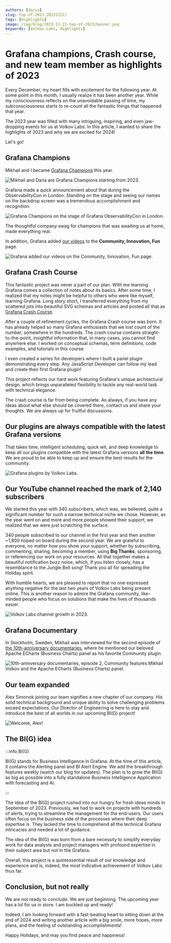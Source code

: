 ```yaml
---
authors: [daria]
slug: top-of-2023-20231222/
tags: [Highlights]
image: /img/blog/2023-12-22-top-of-2023/banner.png
keywords: [Volkov Labs, Highlights]
---
```



# Grafana champions, Crash course, and new team member as highlights of 2023

Every December, my heart fills with excitement for the following year. At some point in this month, I usually realize it has been another year. While my consciousness reflects on the unavoidable passing of time, my subconsciousness starts to re-count all the fantastic things that happened that year.

The 2023 year was filled with many intriguing, inspiring, and even jaw-dropping events for us at Volkov Labs. In this article, I wanted to share the highlights of 2023 and why we are excited for 2024!

Let's go!

## Grafana Champions

Mikhail and I became [Grafana Champions](https://grafana.com/community/champions/) this year.

<Image
  title="Mikhail and Daria are Grafana Champions starting from 2023."
  src="/img/blog/2023-12-22-top-of-2023/champs.png"
/>

Grafana made a quick announcement about that during the ObservabilityCon in London. Standing on the stage and seeing our names on the backdrop screen was a tremendous accomplishment and recognition.

<Image
  title="Grafana Champions on the stage of Grafana ObservabilityCon in London."
  src="/img/blog/2023-12-22-top-of-2023/stage.png"
/>

The thoughtful company swag for champions that was awaiting us at home, made everything real.

In addition, Grafana added [our videos](https://grafana.com/story-of-grafana/?plcmt=learn-nav) to the **Community, Innovation, Fun** page.

<Image
  title="Grafana added our videos on the Community, Innovation, Fun page."
  src="/img/blog/2023-12-22-top-of-2023/fun.png"
/>

## Grafana Crash Course

This fantastic project was never a part of our plan. With me learning Grafana comes a collection of notes about its basics. After some time, I realized that my notes might be helpful to others who were like myself, learning Grafana. Long story short, I transferred everything from my scattered jots into beautiful SVG schemas and articles and posted all that as <a href='/grafana'>Grafana Crash Course</a>.

After a couple of refinement cycles, the Grafana Crash course was born. It has already helped so many Grafana enthusiasts that we lost count of the number, somewhere in the hundreds. The crash course contains straight-to-the-point, insightful information that, in many cases, you cannot find anywhere else. I worked on conceptual schemas, term definitions, code examples, and tutorials in this course.

I even created a series for developers where I built a panel plugin demonstrating every step. Any JavaScript Developer can follow my lead and create their first Grafana plugin!

This project reflects our hard work featuring Grafana's unique architectural design, which brings unparalleled flexibility to tackle any real-world task with technical elegance.

The crash course is far from being complete. As always, if you have any ideas about what else should be covered there, contact us and share your thoughts. We are always up for fruitful discussions.

## Our plugins are always compatible with the latest Grafana versions

That takes time, intelligent scheduling, quick wit, and deep knowledge to keep all our plugins compatible with the latest Grafana versions **all the time**. We are proud to be able to keep up and ensure the best results for the community.

<Image title="Grafana plugins by Volkov Labs." src="/img/suite.png" />

## Our YouTube channel reached the mark of 2,140 subscribers

We started this year with 340 subscribers, which was, we believed, quite a significant number for such a narrow technical niche we chose. However, as the year went on and more and more people showed their support, we realized that we were just scratching the surface.

340 people subscribed to our channel in the first year and then another ~1,800 hoped on board during the second year. We are grateful to everyone, no matter how you show your support, whether by subscribing, commenting, sharing, becoming a member, using **Big Thanks**, sponsoring, or referencing our work on your resources. All that together makes a beautiful notification buzz noise, which, if you listen closely, has a resemblance to the Jungle Bell song! Thank you all for spreading the Holiday spirit.

With humble hearts, we are pleased to report that no one expressed anything negative for the last two years of Volkov Labs being present online. This is another reason to admire the Grafana community, like-minded people who focus on solutions that make the lives of thousands easier.

<Image
  title="Volkov Labs channel growth in 2023."
  src="/img/blog/2023-12-22-top-of-2023/subs.png"
/>

## Grafana Documentary

In Stockholm, Sweden, Mikhail was interviewed for the second episode of [the 10th-anniversary documentaries](https://youtube.com/watch?v=lbBQk_QPnEs), where he mentioned our beloved Apache ECharts (Business Charts) panel as his favorite Community plugin.

<Image
  title="10th-anniversary documentaries, episode 2, Community features Mikhail Volkov and the Apache ECharts (Business Charts) panel."
  src="/img/blog/2023-12-22-top-of-2023/docu.png"
/>

## Our team expanded

Alex Simonok joining our team signifies a new chapter of our company. His solid technical background and unique ability to solve challenging problems exceed expectations. Our Director of Engineering is here to stay and introduce the best of all worlds in our upcoming BI(G) project!

<Image title="Welcome, Alex!" src="/img/blog/2023-12-22-top-of-2023/team.png" />

## The BI(G) idea

:::info BI(G)

BI(G) stands for Business Intelligence in Grafana. At the time of this article, it contains the Alerting panel and BI Alert Engine. We add the breakthrough features weekly (watch our blog for updates). The plan is to grow the BI(G) as big as possible into a fully standalone Business Intelligence Application with forecasting and AI.

:::

The idea of the BI(G) project rushed into our hungry for fresh ideas minds in September of 2023. Previously, we had to work on projects with hundreds of alerts, trying to streamline the management for the end-users. Our users often focus on the business side of the processes where their deep expertise is. They lacked the time to comprehend all the technical Grafana intricacies and needed a lot of guidance.

The idea of the BI(G) was born from a bare necessity to simplify everyday work for data analysts and project managers with profound expertise in their subject area but not in the Grafana.

Overall, this project is a quintessential result of our knowledge and experience and is, indeed, the most indicative achievement of Volkov Labs thus far.

## Conclusion, but not really

We are not ready to conclude. We are just beginning. The upcoming year has a lot for us in store. I am buckled up and ready!

Indeed, I am looking forward with a fast-beating heart to sitting down at the end of 2024 and writing another article with a big smile, more hopes, more plans, and the feeling of outstanding accomplishments!

Happy Holidays, and may you find peace and happiness!

<Feedback />
